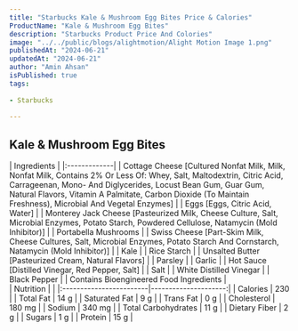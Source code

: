 ```yaml
---
title: "Starbucks Kale & Mushroom Egg Bites Price & Calories"
ProductName: "Kale & Mushroom Egg Bites" 
description: "Starbucks Product Price And Colories"
image: "../../public/blogs/alightmotion/Alight Motion Image 1.png"
publishedAt: "2024-06-21"
updatedAt: "2024-06-21"
author: "Amin Ahsan"
isPublished: true
tags:
 
- Starbucks
      
---
```

 
## Kale & Mushroom Egg Bites
  
<div className="tables-container">
  <div className="table-wrapper">
    | Ingredients  |
    |:-------------|
    | Cottage Cheese [Cultured Nonfat Milk, Milk, Nonfat Milk, Contains 2% Or Less Of: Whey, Salt, Maltodextrin, Citric Acid, Carrageenan, Mono- And Diglycerides, Locust Bean Gum, Guar Gum, Natural Flavors, Vitamin A Palmitate, Carbon Dioxide (To Maintain Freshness), Microbial And Vegetal Enzymes]              |
    | Eggs [Eggs, Citric Acid, Water]              |
    | Monterey Jack Cheese [Pasteurized Milk, Cheese Culture, Salt, Microbial Enzymes, Potato Starch, Powdered Cellulose, Natamycin (Mold Inhibitor)]             |
    | Portabella Mushrooms             |
    | Swiss Cheese [Part-Skim Milk, Cheese Cultures, Salt, Microbial Enzymes, Potato Starch And Cornstarch, Natamycin (Mold Inhibitor)]             |
    | Kale             |
    | Rice Starch             |
    | Unsalted Butter [Pasteurized Cream, Natural Flavors]             |
    | Parsley             |
    | Garlic             |
    | Hot Sauce [Distilled Vinegar, Red Pepper, Salt]             |
    | Salt             |
    | White Distilled Vinegar             |
    | Black Pepper             | 
    |  Contains Bioengineered Food Ingredients             | 
  </div>
  <div className="table-wrapper">
    | Nutrition               |                      |  
    |:------------------------|---------------------:|
    | Calories                | 230                   |
    | Total Fat               | 14 g                  |
    | Saturated Fat           | 9 g                   |
    | Trans Fat               | 0 g                   |
    | Cholesterol             | 180 mg                |
    | Sodium                  | 340 mg                |
    | Total Carbohydrates     | 11 g                  |
    | Dietary Fiber           | 2 g                   |
    | Sugars                  | 1 g                   |
    | Protein                 | 15 g                  |
  </div>
</div>
<style jsx>{`
  .tables-container {
    display: flex;
    flex-direction: row;
    gap: 30px;
  }
  .table-wrapper {
    width: 500px; /* Adjust as needed */
  }
  @media (max-width: 768px) {
    .tables-container {
      flex-direction: column;
      gap: 0px; /* Adjust as needed */
    }
    .table-wrapper {
      width: 100%; /* Adjust as needed */
    }
  }
`}</style>
